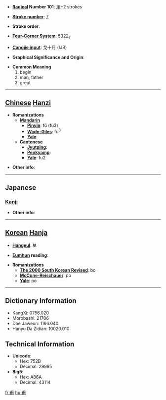 * '''[[Wiktionary:Chinese radical index| Radical]] Number 101''': [[Wiktionary:Chinese radical index 用|用]]+2 strokes

* '''[[Wiktionary:Chinese total strokes index|Stroke number]]''': [[Wiktionary:Chinese total strokes index 7|7]]

* '''Stroke order''': 

* '''[[Wiktionary:Chinese four corner index|Four-Corner System]]''': 5322<sub>7</sub>

* '''[[Wiktionary:Chinese Cangjie index|Cangjie input]]''': 戈十月 (IJB)

* '''Graphical Significance and Origin''': 

* '''Common Meaning'''
*#begin
*# man, father
*# great


----

== [[Chinese]] [[Hanzi]] ==

* '''Romanizations'''
** '''[[Mandarin]]'''
*** '''[[Pinyin]]''': fǔ (fu3)
*** '''[[Wade-Giles]]''': fu<sup>3</sup>
*** '''[[Yale]]''': 
** '''[[Cantonese]]'''
*** '''[[Jyutping]]''':
*** '''[[Penkyamp]]''': 
*** '''[[Yale]]''': fu2

* '''Other info''': 

----

==Japanese==
===[[Kanji]]===
{{kanji|on readings=[[ほ]] (ho), [[ふ]] (fu)|kun readings=[[はじめ]] (hajime), [[すけ]] (suke)}}

* '''Other info''':  

----

== [[Korean]] [[Hanja]] ==

* '''[[Hangeul]]''': 보

* '''[[Eumhun]] reading''': 

* '''Romanizations'''
** '''[[The 2000 South Korean Revised Romanization|The 2000 South Korean Revised]]''': bo
** '''[[McCune-Reischauer]]''': po
** '''[[Yale]]''': po

----

== Dictionary Information ==

* KangXi: 0756.020
* Morobashi: 21706
* Dae Jaweon: 1166.040
* Hanyu Da Zidian: 10020.010

== Technical Information ==

* '''Unicode''':
** Hex: 752B
** Decimal: 29995
* '''Big5''':
** Hex: A86A
** Decimal: 43114

[[fr:甫]]
[[hu:甫]]
